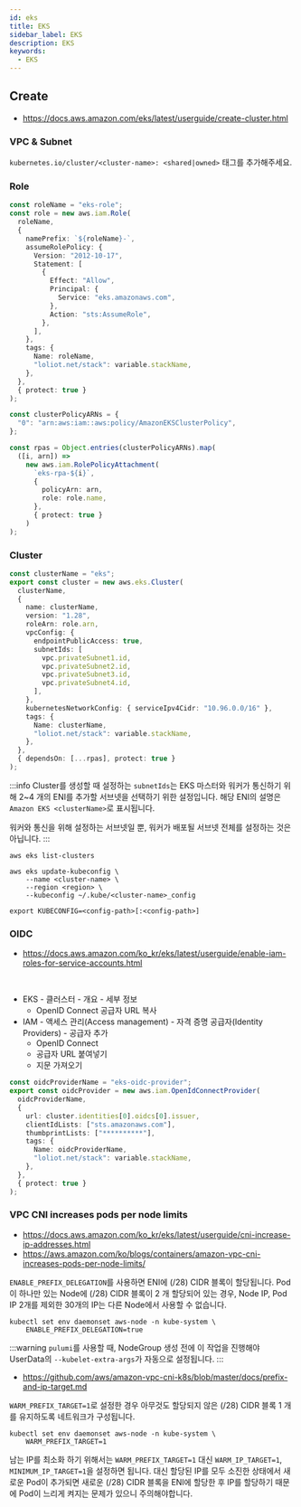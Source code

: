 ```yaml
---
id: eks
title: EKS
sidebar_label: EKS
description: EKS
keywords:
  - EKS
---
```


## Create

- https://docs.aws.amazon.com/eks/latest/userguide/create-cluster.html

### VPC & Subnet

`kubernetes.io/cluster/<cluster-name>: <shared|owned>` 태그를 추가해주세요.

### Role

```typescript
const roleName = "eks-role";
const role = new aws.iam.Role(
  roleName,
  {
    namePrefix: `${roleName}-`,
    assumeRolePolicy: {
      Version: "2012-10-17",
      Statement: [
        {
          Effect: "Allow",
          Principal: {
            Service: "eks.amazonaws.com",
          },
          Action: "sts:AssumeRole",
        },
      ],
    },
    tags: {
      Name: roleName,
      "loliot.net/stack": variable.stackName,
    },
  },
  { protect: true }
);

const clusterPolicyARNs = {
  "0": "arn:aws:iam::aws:policy/AmazonEKSClusterPolicy",
};

const rpas = Object.entries(clusterPolicyARNs).map(
  ([i, arn]) =>
    new aws.iam.RolePolicyAttachment(
      `eks-rpa-${i}`,
      {
        policyArn: arn,
        role: role.name,
      },
      { protect: true }
    )
);
```

### Cluster

```typescript
const clusterName = "eks";
export const cluster = new aws.eks.Cluster(
  clusterName,
  {
    name: clusterName,
    version: "1.28",
    roleArn: role.arn,
    vpcConfig: {
      endpointPublicAccess: true,
      subnetIds: [
        vpc.privateSubnet1.id,
        vpc.privateSubnet2.id,
        vpc.privateSubnet3.id,
        vpc.privateSubnet4.id,
      ],
    },
    kubernetesNetworkConfig: { serviceIpv4Cidr: "10.96.0.0/16" },
    tags: {
      Name: clusterName,
      "loliot.net/stack": variable.stackName,
    },
  },
  { dependsOn: [...rpas], protect: true }
);
```

:::info
Cluster를 생성할 때 설정하는 `subnetIds`는 EKS 마스터와 워커가 통신하기 위해 2~4 개의 ENI를 추가할 서브넷을 선택하기 위한 설정입니다. 해당 ENI의 설명은 `Amazon EKS <clusterName>`로 표시됩니다.

워커와 통신을 위해 설정하는 서브넷일 뿐, 워커가 배포될 서브넷 전체를 설정하는 것은 아닙니다.
:::

```shell
aws eks list-clusters
```

```shell
aws eks update-kubeconfig \
    --name <cluster-name> \
    --region <region> \
    --kubeconfig ~/.kube/<cluster-name>_config
```

```shell
export KUBECONFIG=<config-path>[:<config-path>]
```

### OIDC

- https://docs.aws.amazon.com/ko_kr/eks/latest/userguide/enable-iam-roles-for-service-accounts.html

<br />

- EKS - 클러스터 - 개요 - 세부 정보
  - OpenID Connect 공급자 URL 복사
- IAM - 액세스 관리(Access management) - 자격 증명 공급자(Identity Providers) - 공급자 추가
  - OpenID Connect
  - 공급자 URL 붙여넣기
  - 지문 가져오기

```typescript
const oidcProviderName = "eks-oidc-provider";
export const oidcProvider = new aws.iam.OpenIdConnectProvider(
  oidcProviderName,
  {
    url: cluster.identities[0].oidcs[0].issuer,
    clientIdLists: ["sts.amazonaws.com"],
    thumbprintLists: ["**********"],
    tags: {
      Name: oidcProviderName,
      "loliot.net/stack": variable.stackName,
    },
  },
  { protect: true }
);
```

### VPC CNI increases pods per node limits

- https://docs.aws.amazon.com/ko_kr/eks/latest/userguide/cni-increase-ip-addresses.html
- https://aws.amazon.com/ko/blogs/containers/amazon-vpc-cni-increases-pods-per-node-limits/

`ENABLE_PREFIX_DELEGATION`를 사용하면 ENI에 (/28) CIDR 블록이 할당됩니다. Pod이 하나만 있는 Node에 (/28) CIDR 블록이 2 개 할당되어 있는 경우, Node IP, Pod IP 2개를 제외한 30개의 IP는 다른 Node에서 사용할 수 없습니다.

```shell
kubectl set env daemonset aws-node -n kube-system \
    ENABLE_PREFIX_DELEGATION=true
```

:::warning
`pulumi`를 사용할 때, NodeGroup 생성 전에 이 작업을 진행해야 UserData의 `--kubelet-extra-args`가 자동으로 설정됩니다.
:::

- https://github.com/aws/amazon-vpc-cni-k8s/blob/master/docs/prefix-and-ip-target.md

`WARM_PREFIX_TARGET=1`로 설정한 경우 아무것도 할당되지 않은 (/28) CIDR 블록 1 개를 유지하도록 네트워크가 구성됩니다.

```shell
kubectl set env daemonset aws-node -n kube-system \
    WARM_PREFIX_TARGET=1
```

남는 IP를 최소화 하기 위해서는 `WARM_PREFIX_TARGET=1` 대신 `WARM_IP_TARGET=1`, `MINIMUM_IP_TARGET=1`을 설정하면 됩니다. 대신 할당된 IP를 모두 소진한 상태에서 새로운 Pod이 추가되면 새로운 (/28) CIDR 블록을 ENI에 할당한 후 IP를 할당하기 때문에 Pod이 느리게 켜지는 문제가 있으니 주의해야합니다.
